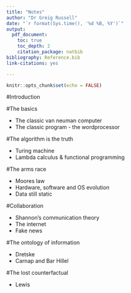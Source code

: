 ```yaml
---
title: "Notes"
author: "Dr Greig Russell"
date: "`r format(Sys.time(), '%d %B, %Y')`"
output: 
  pdf_document:
    toc: true
    toc_depth: 2
    citation_package: natbib
bibliography: Reference.bib
link-citations: yes

---
```


```r
knitr::opts_chunk$set(echo = FALSE)
```

#Introduction

#The basics

* The classic van neuman computer
* The classic program - the wordprocessor

#The algorithm is the truth

* Turing machine
* Lambda calculus & functional programming

#The arms race

* Moores law
* Hardware, software and OS evolution
* Data still static

#Collaboration

* Shannon's communication theory
* The internet
* Fake news

#The ontology of information

* Dretske
* Carnap and Bar Hillel

#The lost counterfactual

* Lewis
